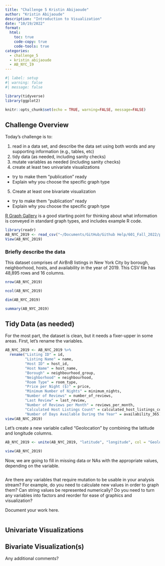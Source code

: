 ```yaml
---
title: "Challenge 5 Kristin Abijaoude"
author: "Kristin Abijaoude"
description: "Introduction to Visualization"
date: "10/19/2022"
format:
  html:
    toc: true
    code-copy: true
    code-tools: true
categories:
  - challenge_5
  - kristin_abijaoude
  - AB_NYC_19
---
```


```r
#| label: setup
#| warning: false
#| message: false

library(tidyverse)
library(ggplot2)

knitr::opts_chunk$set(echo = TRUE, warning=FALSE, message=FALSE)
```

## Challenge Overview

Today's challenge is to:

1)  read in a data set, and describe the data set using both words and any supporting information (e.g., tables, etc)
2)  tidy data (as needed, including sanity checks)
3)  mutate variables as needed (including sanity checks)
4)  create at least two univariate visualizations
   - try to make them "publication" ready
   - Explain why you choose the specific graph type
5)  Create at least one bivariate visualization
   - try to make them "publication" ready
   - Explain why you choose the specific graph type

[R Graph Gallery](https://r-graph-gallery.com/) is a good starting point for thinking about what information is conveyed in standard graph types, and includes example R code.

```r
library(readr)
AB_NYC_2019 <- read_csv("~/Documents/GitHub/Github Help/601_Fall_2022/posts/_data/AB_NYC_2019.csv")
View(AB_NYC_2019)
```

### Briefly describe the data

This dataset comprises of AirBnB listings in New York City by borough, neighborhood, hosts, and availability in the year of 2019. This CSV file has 48,895 rows and 16 columns. 

```r
nrow(AB_NYC_2019)

ncol(AB_NYC_2019)

dim(AB_NYC_2019)

summary(AB_NYC_2019)
```

## Tidy Data (as needed)

For the most part, the dataset is clean, but it needs a fixer-upper in some areas. First, let's rename the variables.

```r
AB_NYC_2019 <- AB_NYC_2019 %>%
  rename("Listing ID" = id,
         "Listing Name" = name,
         "Host ID" = host_id,
         "Host Name" = host_name,
         "Borough" = neighbourhood_group,
         "Neighborhood" = neighbourhood,
         "Room Type" = room_type,
         "Price per Night ($)" = price,
         "Minimum Number of Nights" = minimum_nights,
         "Number of Reviews" = number_of_reviews,
         "Last Review" = last_review,
         "Number of Reviews per Month" = reviews_per_month,
         "Calculated Host Listings Count" = calculated_host_listings_count,
         "Number of Days Available During the Year" = availability_365)
view(AB_NYC_2019)
```

Let's create a new variable called "Geolocation" by combining the latitude and longitude columns.

```r
AB_NYC_2019 <- unite(AB_NYC_2019, "latitude", "longitude", col = "Geolocation", sep = ":")

view(AB_NYC_2019)
```

Now, we are going to fill in missing data or NAs with the appropriate values, depending on the variable.

```r

```


Are there any variables that require mutation to be usable in your analysis stream? For example, do you need to calculate new values in order to graph them? Can string values be represented numerically? Do you need to turn any variables into factors and reorder for ease of graphics and visualization?

Document your work here.

```r

```

## Univariate Visualizations


## Bivariate Visualization(s)
Any additional comments?
